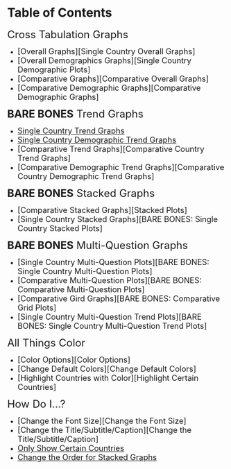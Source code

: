 # Table of Contents {-}

 
 <font size="5"> Cross Tabulation Graphs </font>
 
 * <font size="4"> [Overall Graphs][Single Country Overall Graphs] </font> 
 * <font size="4"> [Overall Demographics Graphs][Single Country Demographic Plots] </font> 
 * <font size="4"> [Comparative Graphs][Comparative Overall Graphs] </font> 
 * <font size="4"> [Comparative Demographic Graphs][Comparative Demographic Graphs] </font> 
 
 
 
 <font size="5"> **BARE BONES** Trend Graphs </font>
 
 * <font size="4"> [Single Country Trend Graphs](#chapter-5) </font> 
 * <font size="4"> [Single Country Demographic Trend Graphs](#chapter-6) </font> 
 * <font size="4"> [Comparative Trend Graphs][Comparative Country Trend Graphs] </font> 
 * <font size="4"> [Comparative Demographic Trend Graphs][Comparative Country Demographic Trend Graphs] </font> 

 
 <font size="5"> **BARE BONES** Stacked Graphs </font>
 
 * <font size="4"> [Comparative Stacked Graphs][Stacked Plots] </font> 
 * <font size="4"> [Single Country Stacked Graphs][BARE BONES: Single Country Stacked Plots] </font> 
 
 
 <font size="5"> **BARE BONES** Multi-Question Graphs </font>
 
 * <font size="4"> [Single Country Multi-Question Plots][BARE BONES: Single Country Multi-Question Plots] </font> 
 * <font size="4"> [Comparative Multi-Question Plots][BARE BONES: Comparative Multi-Question Plots] </font> 
 * <font size="4"> [Comparative Gird Graphs][BARE BONES: Comparative Grid Plots] </font> 
 * <font size="4"> [Single Country Multi-Question Trend Plots][BARE BONES: Single Country Multi-Question Trend Plots] </font> 
 
 
 <font size="5"> All Things Color </font>
 
 * <font size="4"> [Color Options][Color Options] </font> 
 * <font size="4"> [Change Default Colors][Change Default Colors] </font> 
 * <font size="4"> [Highlight Countries with Color][Highlight Certain Countries] </font> 
 
 
 <font size="5"> How Do I...? </font>
 
 * <font size="4"> [Change the Font Size][Change the Font Size] </font> 
 * <font size="4"> [Change the Title/Subtitle/Caption][Change the Title/Subtitle/Caption] </font>  
 * <font size="4"> [Only Show Certain Countries](#select-countries-chp) </font> 
 * <font size="4"> [Change the Order for Stacked Graphs](#order-change-stacked-graphs) </font>  
 
 